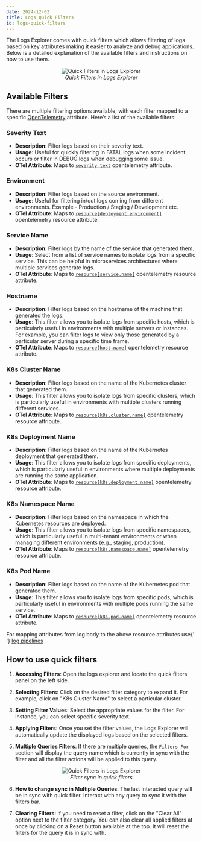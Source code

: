 ```yaml
---
date: 2024-12-02
title: Logs Quick Filters
id: logs-quick-filters
---
```


The Logs Explorer comes with quick filters which allows filtering of logs based on key attributes making it easier to analyze and debug applications.
Below is a detailed explanation of the available filters and instructions on how to use them.

<figure data-zoomable align="center">
  <img
    src="/img/docs/logs-management/ui/logs-quick-filters.webp"
    alt="Quick Filters in Logs Explorer"
  />
  <figcaption>
    <i> Quick Filters in Logs Explorer </i>
  </figcaption>
</figure>

## Available Filters

There are multiple filtering options available, with each filter mapped to a specific [OpenTelemetry](https://opentelemetry.io/docs/specs/otel/common/#attribute) attribute. Here’s a list of the available filters:

### Severity Text

- **Description**: Filter logs based on their severity text.
- **Usage**: Useful for quickly filtering in FATAL logs when some incident occurs or filter in DEBUG logs when debugging some issue.
- **OTel Attribute**: Maps to [`severity_text`](https://opentelemetry.io/docs/specs/otel/logs/data-model/#field-severitytext) opentelemetry attribute.

### Environment

- **Description**: Filter logs based on the source environment.
- **Usage**: Useful for filtering in/out logs coming from different environments. Example - Production / Staging / Development etc.
- **OTel Attribute**: Maps to [`resource[deployment.environment]`](https://opentelemetry.io/docs/specs/semconv/attributes-registry/deployment/#deployment-attributes) opentelemetry resource attribute.

### Service Name

- **Description**: Filter logs by the name of the service that generated them.
- **Usage**: Select from a list of service names to isolate logs from a specific service. This can be helpful in microservices architectures where multiple services generate logs.
- **OTel Attribute**: Maps to [`resource[service.name]`](https://opentelemetry.io/docs/specs/semconv/attributes-registry/service/#service-attributes) opentelemetry resource attribute.

### Hostname

- **Description**: Filter logs based on the hostname of the machine that generated the logs.
- **Usage**: This filter allows you to isolate logs from specific hosts, which is particularly useful in environments with multiple servers or instances. For example, you can filter logs to view only those generated by a particular server during a specific time frame.
- **OTel Attribute**: Maps to [`resource[host.name]`](https://opentelemetry.io/docs/specs/semconv/attributes-registry/host/#host-attributes) opentelemetry resource attribute.

### K8s Cluster Name

- **Description**: Filter logs based on the name of the Kubernetes cluster that generated them.
- **Usage**: This filter allows you to isolate logs from specific clusters, which is particularly useful in environments with multiple clusters running different services.
- **OTel Attribute**: Maps to [`resource[k8s.cluster.name]`](https://opentelemetry.io/docs/specs/semconv/attributes-registry/k8s/#kubernetes-attributes) opentelemetry resource attribute.


### K8s Deployment Name

- **Description**: Filter logs based on the name of the Kubernetes deployment that generated them.
- **Usage**: This filter allows you to isolate logs from specific deployments, which is particularly useful in environments where multiple deployments are running the same application.
- **OTel Attribute**: Maps to [`resource[k8s.deployment.name]`](https://opentelemetry.io/docs/specs/semconv/attributes-registry/k8s/#kubernetes-attributes) opentelemetry resource attribute.

### K8s Namespace Name

- **Description**: Filter logs based on the namespace in which the Kubernetes resources are deployed.
- **Usage**: This filter allows you to isolate logs from specific namespaces, which is particularly useful in multi-tenant environments or when managing different environments (e.g., staging, production).
- **OTel Attribute**: Maps to [`resource[k8s.namespace.name]`](https://opentelemetry.io/docs/specs/semconv/attributes-registry/k8s/#kubernetes-attributes) opentelemetry resource attribute.

### K8s Pod Name

- **Description**: Filter logs based on the name of the Kubernetes pod that generated them.
- **Usage**: This filter allows you to isolate logs from specific pods, which is particularly useful in environments with multiple pods running the same service.
- **OTel Attribute**: Maps to [`resource[k8s.pod.name]`](https://opentelemetry.io/docs/specs/semconv/attributes-registry/k8s/#kubernetes-attributes) opentelemetry resource attribute.

<Admonition>
  For mapping attributes from log body to the above resource attributes use{' '}
  <a href="https://signoz.io/docs/logs-pipelines/introduction/">log pipelines</a>
</Admonition>

## How to use quick filters

1. **Accessing Filters**: Open the logs explorer and locate the quick filters panel on the left side.

2. **Selecting Filters**: Click on the desired filter category to expand it. For example, click on "K8s Cluster Name" to select a particular cluster.

3. **Setting Filter Values**: Select the appropriate values for the filter. For instance, you can select specific severity text.

4. **Applying Filters**: Once you set the filter values, the Logs Explorer will automatically update the displayed logs based on the selected filters.

5. **Multiple Queries Filters**: If there are multiple queries, the `Filters For` section will display the query name which is currently in sync with the filter and all the filter actions will be applied to this query.

<figure data-zoomable align="center">
  <img src="/img/docs/logs-management/ui/filter-sync.webp" alt="Quick Filters in Logs Explorer" />
  <figcaption>
    <i> Filter sync in quick filters </i>
  </figcaption>
</figure>

6. **How to change sync in Multiple Queries**: The last interacted query will be in sync with quick filter. Interact with any query to sync it with the filters bar.

7. **Clearing Filters**: If you need to reset a filter, click on the "Clear All" option next to the filter category. You can also clear all applied filters at once by clicking on a Reset button available at the top. It will reset the filters for the query it is in sync with.
